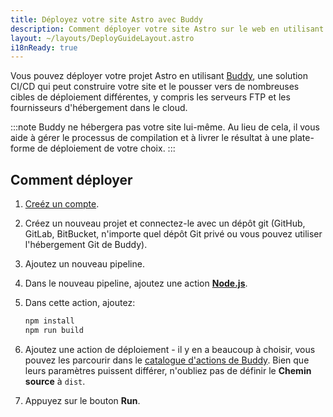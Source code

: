 ```yaml
---
title: Déployez votre site Astro avec Buddy
description: Comment déployer votre site Astro sur le web en utilisant Buddy.
layout: ~/layouts/DeployGuideLayout.astro
i18nReady: true
---
```


Vous pouvez déployer votre projet Astro en utilisant [Buddy](https://buddy.works/), une solution CI/CD qui peut construire votre site et le pousser vers de nombreuses cibles de déploiement différentes, y compris les serveurs FTP et les fournisseurs d'hébergement dans le cloud.

:::note
Buddy ne hébergera pas votre site lui-même. Au lieu de cela, il vous aide à gérer le processus de compilation et à livrer le résultat à une plate-forme de déploiement de votre choix.
:::

## Comment déployer

1. [Creéz un compte](https://buddy.works/sign-up).
2. Créez un nouveau projet et connectez-le avec un dépôt git (GitHub, GitLab, BitBucket, n'importe quel dépôt Git privé ou vous pouvez utiliser l'hébergement Git de Buddy).
3. Ajoutez un nouveau pipeline.
4. Dans le nouveau pipeline, ajoutez une action **[Node.js](https://buddy.works/actions/node-js)**.
5. Dans cette action, ajoutez:

   ```bash
   npm install
   npm run build
   ```

6. Ajoutez une action de déploiement - il y en a beaucoup à choisir, vous pouvez les parcourir dans le [catalogue d'actions de Buddy](https://buddy.works/actions). Bien que leurs paramètres puissent différer, n'oubliez pas de définir le **Chemin source** à `dist`.
7. Appuyez sur le bouton **Run**.

